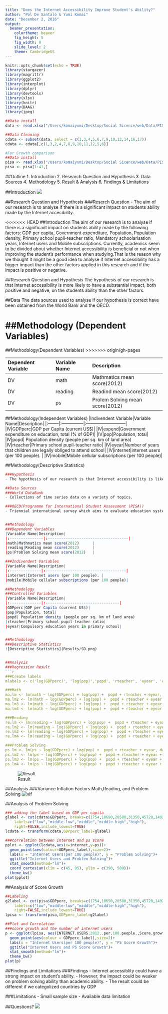 ```yaml
---
title: "Does the Internet Accessibility Improve Student's Ability?"
author: "Pol De Santaló & Yumi Komai"
date: "December 2, 2016"
output:
  beamer_presentation:
    colortheme: beaver
    fig_height: 5
    fig_width: 8
    slide_level: 2
    theme: CambridgeUS
---
```


```r
knitr::opts_chunk$set(echo = TRUE)
library(stargazer)
library(magrittr)  
library(ggplot2)
library(interplot)  
library(dplyr)  
library(devtools)
library(xlsx)
library(knitr)
library(DAAG)
library(jpeg)
```

```r
##Data install
data <- read.xlsx("/Users/komaiyumi/Desktop/Social Sicence/web/Data/PISA_Data.xlsx",1)

##Data Cleaning
cdata <- subset(data, select = c(1,3,4,5,6,7,9,10,12,14,16,17))
cdata <- cdata[,c(1,3,2,4,7,8,9,10,11,12,5,6)]

#For Growth comparison
##Data install
pisa <- read.xlsx("/Users/komaiyumi/Desktop/Social Sicence/web/Data/PISA_Data.xlsx",2)
pisa <- pisa[1:41,]
```

##Outline
1. Introduction
2. Research Question and Hypothesis
3. Data Sources
4. Methodology
5. Result & Analysis
6. Findings & Limitations

##Introduction
![](Pictures/internet-for-english.jpg)

##Research Question and Hypothesis
###Reserch Question
- The aim of our research is to analyse if there is a significant impact on students ability made by the Internet accecibility.

<<<<<<< HEAD
##Introduction
The aim of our research is to analyse if there is a significant impact on students ability made by the following factors: GDP per capita, Government expenditure, Population, Population density, Primary school pupil-teacher ratio, Mandatory schoolarisation years, Internet users and Mobile subscriptions.
Currently, academics seem to be divided about whether Internet accessibility is beneficial or not when improving the student's performance when studying.That is the reason why we thought it might be a good idea to analyse if Internet accessibility has a bigger impact than the other factors applied in this research and if the impact is positive or negative.

##Research Question and Hypothesis
The hypothesis of our research is that Internet accessibility is more likely to have a substantial impact, both positive and negative, on the students ability than the other factors.

##Data
The data sources used to analyse if our hypothesis is correct have been obtained from the World Bank and the OECD.

##Methodology (Dependent Variables)
=======
##Methodology(Dependent Variables)
>>>>>>> origin/gh-pages

|Dependent Variable|Variable Name|Description|
|:--------|:------------------|:------------------------|
|DV|math|Mathmatics mean score(2012)|
|DV|reading|Readind mean score(2012)|
|DV|ps|Prolem Solving mean score(2012)|

##Methodology(Independent Variables)
|Indivendent Variable|Variable Name|Description|
|:--------|:---------------|:---------------------------|
|IV|GDPperc|GDP per Capita (current US$)|
|IV|expend|Government expenditure on education, total (% of GDP)|
|IV|pop|Population, total|
|IV|popd| Population density (people per sq. km of land area)
|IV|rteacher|Primary school pupil-teacher ratio|
|IV|eyear|Number of years that children are legally obliged to attend school|
|IV|internet|internet users (per 100 people). |
|IV|mobile|Mobile cellular subscriptions (per 100 people)|

##Methodology(Descriptive Statistics)
```r

###Hypothesis
- The hypothesis of our research is that Internet accessibility is likely to have a substantial impact, both positive and negative, on the students ability.

##Data Sources
###World DataBank
- Collections of time series data on a variety of topics.

###OECD(Programme for International Student Assessment (PISA))
- Triennial international survey which aims to evaluate education systems worldwide by testing the skills and knowledge of 15-year-old students.


##Methodology
###Dependent Variables
|Variable Name|Description|
|:---------------|:------------------------------------|
|math|Mathmatics mean score(2012)      |
|reading|Reading mean score(2012)      |
|ps|Problem Solving mean score(2012)   |

###Indivendent Variables
|Variable Name|Description|
|:--------------|:------------------------------------|
|internet|Internet users (per 100 people). |
|mobile|Mobile cellular subscriptions (per 100 people)|

##Methodology
###Controlled Variables
|Variable Name|Description|
|:--------------|:---------------------------------|
|GDPperc|GDP per Capita (current US$)|
|pop|Population, total|
|popd| Population density (people per sq. km of land area)
|rteacher|Primary school pupil-teacher ratio|
|eyear|Compulsory education years in primary school|


##Methodology
###Descriptive Statistics
![Descriptive Statistics](Results/SD.png)


##Analysis
###Regression Result
```r
###Create labels
mlabels <- c('log(GDPperc)', 'log(pop)','popd', 'rteacher', 'eyear', 'expend', 'internet','mobile','(intercept)')

###Math
ma.lm <- lm(math ~ log(GDPperc) + log(pop) +  popd + rteacher + eyear, data = cdata )
ma.lm2 <- lm(math ~ log(GDPperc) + log(pop) +  popd + rteacher + eyear + expend, data = cdata )
ma.lm3 <- lm(math ~ log(GDPperc) + log(pop) +  popd + rteacher + eyear + internet + mobile, data = cdata )
ma.lm4 <- lm(math ~ log(GDPperc) + log(pop) +  popd + rteacher + eyear + expend + internet + mobile,data = cdata )

###Reading
re.lm <- lm(reading ~ log(GDPperc) + log(pop) +  popd + rteacher + eyear, data = cdata )
re.lm2 <- lm(reading ~ log(GDPperc) + log(pop) +  popd + rteacher + eyear + expend, data = cdata )
re.lm3 <- lm(reading ~ log(GDPperc) + log(pop) +  popd + rteacher + eyear + internet + mobile, data = cdata )
re.lm4 <- lm(reading ~ log(GDPperc) + log(pop) +  popd + rteacher + eyear + expend + internet + mobile,data = cdata )

###Problem Solving
ps.lm <- lm(ps ~ log(GDPperc) + log(pop) +  popd + rteacher + eyear, data = cdata )
ps.lm2 <- lm(ps ~ log(GDPperc) + log(pop) +  popd + rteacher + eyear + expend, data = cdata )
ps.lm3 <- lm(ps ~ log(GDPperc) + log(pop) +  popd + rteacher + eyear + internet + mobile, data = cdata )
ps.lm4 <- lm(ps ~ log(GDPperc) + log(pop) +  popd + rteacher + eyear + expend + internet + mobile,data = cdata )
```
![Result](Results/2result.png)

##Analysis
###Variance Inflation Factors
Math,Reading, and Problem Solving
![vif](Results/vif.png)


##Analysis of Problem Solving
```r

### adding the label based on GDP per capita
glabel <- cut(cdata$GDPperc, breaks=c(1754,10690,20580,31350,45720,149200),
    labels=c("low","middle-low","middle","middle-high","high"),
    right=FALSE,include_lowest=TRUE)
lcdata <- transform(cdata,GDPperc_label=glabel)

###correlation between internet and ps score
pplot <- ggplot(lcdata,aes(x=internet,y=ps))+
  geom_point(aes(colour=GDPperc_label),size=2)+
  labs(x = "Internet Users(per 100 people)", y = "Problem Solving")+
  ggtitle("Internet Users and Problem Solving")+
  stat_smooth(method="lm")+
  coord_cartesian(xlim = c(45, 95), ylim = c(390, 580))+
  theme_bw()
plot(pplot)

```

##Analysis of Score Growth
```r
##Labeling
g2label <- cut(pisa$GDPperc, breaks=c(1754,10690,20580,31350,45720,149200),
    labels=c("low","middle-low","middle","middle-high","high"),
    right=FALSE,include_lowest=TRUE)
lpisa <- transform(pisa,GDPperc_label=g2label)

##Plot and Correlation
###score growth and the number of internet users
p <- ggplot(lpisa, aes(INTERNET.USERS.2012..per.100.people.,Score.growth))+
  geom_point(aes(colour = GDPperc_label),size=2)+
  labs(x = "Internet Users(per 100 people)", y = "PS Score Growth")+
  ggtitle("Internet Users and PS Score Growth")+
  stat_smooth(method="lm")+
  theme_bw()
plot(p)
```


##Findings and Limitations
###Findings
- Internet accessiblity could have a strong impact on student's ability.
- However, the impact could be weaker on problem solving ability than academic ability.
- The result could be different if we categolized countries by GDP

###Limitations
- Small sample size
- Available data limitation

##Questions?
![](Pictures/Questions.jpg)




